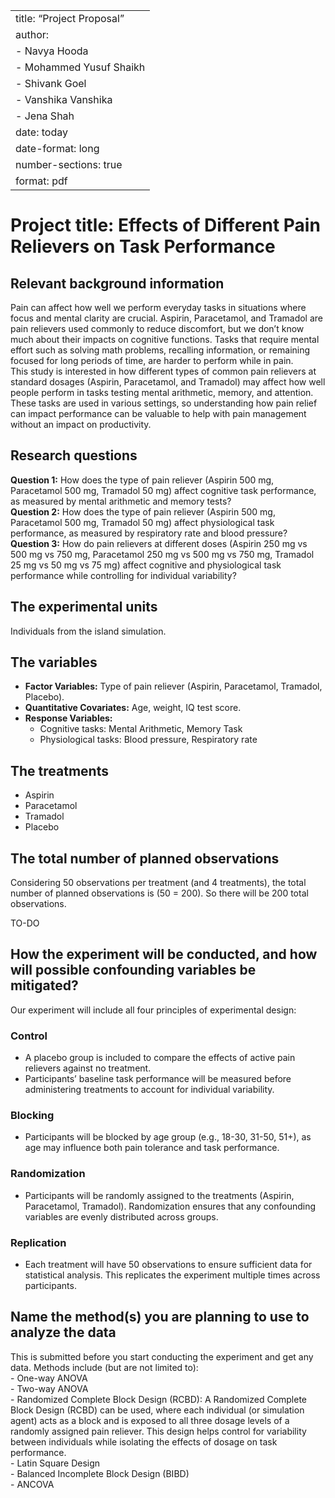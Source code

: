 
---
title: "Project Proposal"
author: 
  - Navya Hooda
  - Mohammed Yusuf Shaikh
  - Shivank Goel
  - Vanshika Vanshika
  - Jena Shah
date: today
date-format: long
number-sections: true
format: pdf
---

# Project title: Effects of Different Pain Relievers on Task Performance


## Relevant background information  
Pain can affect how well we perform everyday tasks in situations where focus and mental clarity are crucial. Aspirin, Paracetamol, and Tramadol are pain relievers used commonly to reduce discomfort, but we don’t know much about their impacts on cognitive functions. Tasks that require mental effort such as solving math problems, recalling information, or remaining focused for long periods of time, are harder to perform while in pain.  
This study is interested in how different types of common pain relievers at standard dosages (Aspirin, Paracetamol, and Tramadol) may affect how well people perform in tasks testing mental arithmetic, memory, and attention. These tasks are used in various settings, so understanding how pain relief can impact performance can be valuable to help with pain management without an impact on productivity.

## Research questions  
**Question 1:** How does the type of pain reliever (Aspirin 500 mg, Paracetamol 500 mg, Tramadol 50 mg) affect cognitive task performance, as measured by mental arithmetic and memory tests?  
**Question 2:** How does the type of pain reliever (Aspirin 500 mg, Paracetamol 500 mg, Tramadol 50 mg) affect physiological task performance, as measured by respiratory rate and blood pressure?  
**Question 3:** How do pain relievers at different doses (Aspirin 250 mg vs 500 mg vs 750 mg, Paracetamol 250 mg vs 500 mg vs 750 mg, Tramadol 25 mg vs 50 mg vs 75 mg) affect cognitive and physiological task performance while controlling for individual variability?

## The experimental units  
Individuals from the island simulation.


## The variables  
- **Factor Variables:** Type of pain reliever (Aspirin, Paracetamol, Tramadol, Placebo).  
- **Quantitative Covariates:** Age, weight, IQ test score.  
- **Response Variables:**  
  - Cognitive tasks: Mental Arithmetic, Memory Task  
  - Physiological tasks: Blood pressure, Respiratory rate  

## The treatments  
- Aspirin  
- Paracetamol  
- Tramadol  
- Placebo  

## The total number of planned observations  
Considering 50 observations per treatment (and 4 treatments), the total number of planned observations is \(50 \times 4 = 200\). So there will be 200 total observations.

TO-DO

## How the experiment will be conducted, and how will possible confounding variables   be mitigated?
Our experiment will include all four principles of experimental design:

### Control  
- A placebo group is included to compare the effects of active pain relievers against no treatment.  
- Participants' baseline task performance will be measured before administering treatments to account for individual variability.

### Blocking  
- Participants will be blocked by age group (e.g., 18-30, 31-50, 51+), as age may influence both pain tolerance and task performance.

### Randomization  
- Participants will be randomly assigned to the treatments (Aspirin, Paracetamol, Tramadol). Randomization ensures that any confounding variables are evenly distributed across groups.

### Replication  
- Each treatment will have 50 observations to ensure sufficient data for statistical analysis. This replicates the experiment multiple times across participants.


## Name the method(s) you are planning to use to analyze the data  
This is submitted before you start conducting the experiment and get any data. Methods include (but are not limited to):  
- One-way ANOVA  
- Two-way ANOVA  
- Randomized Complete Block Design (RCBD): A Randomized Complete Block Design (RCBD) can be used, where each individual (or simulation agent) acts as a block and is exposed to all three dosage levels of a randomly assigned pain reliever. This design helps control for variability between individuals while isolating the effects of dosage on task performance.  
- Latin Square Design  
- Balanced Incomplete Block Design (BIBD)  
- ANCOVA  
